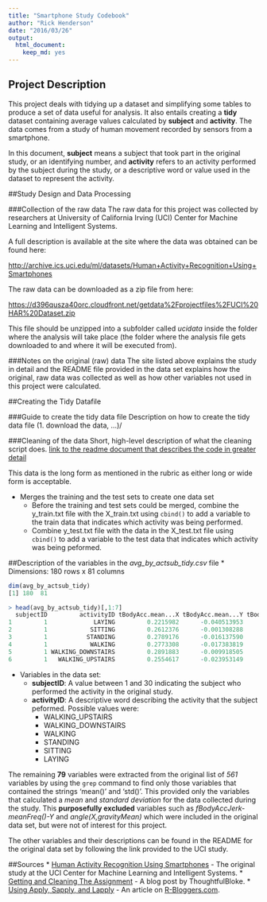 ```yaml
---
title: "Smartphone Study Codebook"
author: "Rick Henderson"
date: "2016/03/26"
output:
  html_document:
    keep_md: yes
---
```


## Project Description
This project deals with tidying up a dataset and simplifying some tables to produce a set of data useful for analysis. It also entails creating a __tidy__ dataset containing average values calculated by __subject__ and __activity__. The data comes from a study of human movement recorded by sensors from a smartphone.

In this document, __subject__ means a subject that took part in the original study, or an identifying number, and __activity__ refers to an activity performed by the subject during the study, or a descriptive word or value used in the dataset to represent the activity.

##Study Design and Data Processing

###Collection of the raw data
The raw data for this project was collected by researchers at University of California Irving (UCI) Center for Machine Learning and Intelligent Systems.

A full description is available at the site where the data was obtained can be found here:

[http://archive.ics.uci.edu/ml/datasets/Human+Activity+Recognition+Using+Smartphones](http://archive.ics.uci.edu/ml/datasets/Human+Activity+Recognition+Using+Smartphones)

The raw data can be downloaded as a zip file from here:

[https://d396qusza40orc.cloudfront.net/getdata%2Fprojectfiles%2FUCI%20HAR%20Dataset.zip](https://d396qusza40orc.cloudfront.net/getdata%2Fprojectfiles%2FUCI%20HAR%20Dataset.zip)

This file should be unzipped into a subfolder called _ucidata_ inside the folder where the analysis will take place (the folder where the analysis file gets downloaded to and where it will be executed from).

###Notes on the original (raw) data 
The site listed above explains the study in detail and the README file provided in the data set explains how the original, raw data was collected as well as how other variables not used in this project were calculated.

##Creating the Tidy Datafile

###Guide to create the tidy data file
Description on how to create the tidy data file (1. download the data, ...)/

###Cleaning of the data
Short, high-level description of what the cleaning script does. [link to the readme document that describes the code in greater detail]()

This data is the long form as mentioned in the rubric as either long or wide form is acceptable.

* Merges the training and the test sets to create one data set
  * Before the training and test sets could be merged, combine the y\_train.txt file with the X\_train.txt using `cbind()` to add a variable to the train data that indicates which activity was being performed.
  * Combine y\_test.txt file with the data in the X\_test.txt file using `cbind()` to add a variable to the test data that indicates which activity was being peformed.

##Description of the variables in the _avg\_by\_actsub\_tidy.csv_ file
* Dimensions: 180 rows x 81 columns

```R
dim(avg_by_actsub_tidy)
[1] 180  81

> head(avg_by_actsub_tidy)[,1:7]
  subjectID         activityID tBodyAcc.mean...X tBodyAcc.mean...Y tBodyAcc.mean...Z tBodyAcc.std...X tBodyAcc.std...Y
1         1             LAYING         0.2215982      -0.040513953        -0.1132036      -0.92805647     -0.836827406
2         1            SITTING         0.2612376      -0.001308288        -0.1045442      -0.97722901     -0.922618642
3         1           STANDING         0.2789176      -0.016137590        -0.1106018      -0.99575990     -0.973190056
4         1            WALKING         0.2773308      -0.017383819        -0.1111481      -0.28374026      0.114461337
5         1 WALKING_DOWNSTAIRS         0.2891883      -0.009918505        -0.1075662       0.03003534     -0.031935943
6         1   WALKING_UPSTAIRS         0.2554617      -0.023953149        -0.0973020      -0.35470803     -0.002320265
```
* Variables in the data set:
  * __subjectID__: A value between 1 and 30 indicating the subject who performed the activity in the original study.
  * __activityID__: A descriptive word describing the activity that the subject peformed. Possible values were: 
    * WALKING\_UPSTAIRS
    * WALKING\_DOWNSTAIRS
    * WALKING
    * STANDING
    * SITTING
    * LAYING

The remaining __79__ variables were extracted from the original list of _561_ variables by using the `grep` command to find only those variables that contained the strings 'mean()' and 'std()'. This provided only the variables that calculated a _mean_ and _standard deviation_ for the data collected during the study. This __purposefully excluded__ variables such as _fBodyAccJerk-meanFreq()-Y_ and _angle(X,gravityMean)_ which were included in the original data set, but were not of interest for this project.

The other variables and their descriptions can be found in the README for the original data set by following the link provided to the UCI study.

##Sources
* [Human Activity Recognition Using Smartphones ](http://archive.ics.uci.edu/ml/datasets/Human+Activity+Recognition+Using+Smartphones) - The original study at the UCI Center for Machine Learning and Intelligent Systems.
* [Getting and Cleaning The Assignment](https://thoughtfulbloke.wordpress.com/2015/09/09/getting-and-cleaning-the-assignment/) - A blog post by ThoughtfulBloke.
* [Using Apply, Sapply, and Lapply](http://www.r-bloggers.com/using-apply-sapply-lapply-in-r/) - An article on [R-Bloggers.com](http://www.r-bloggers.com).


